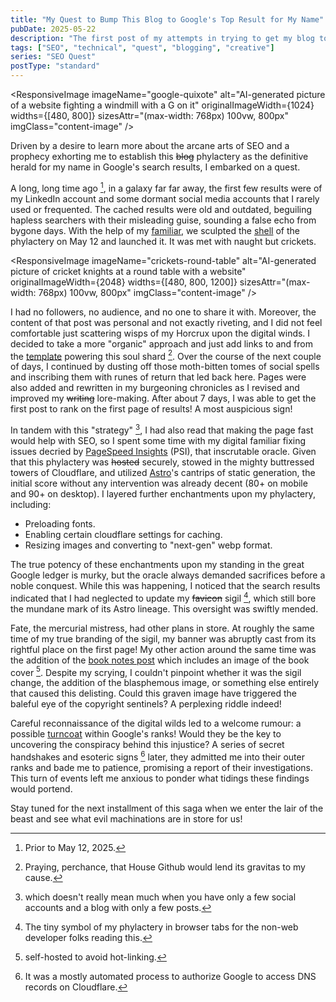```yaml
---
title: "My Quest to Bump This Blog to Google's Top Result for My Name"
pubDate: 2025-05-22
description: "The first post of my attempts in trying to get my blog to rank first in Google Search Results for my own name"
tags: ["SEO", "technical", "quest", "blogging", "creative"]
series: "SEO Quest"
postType: "standard"
---
```


<ResponsiveImage
  imageName="google-quixote"
  alt="AI-generated picture of a website fighting a windmill with a G on it"
  originalImageWidth={1024}
  widths={[480, 800]}
  sizesAttr="(max-width: 768px) 100vw, 800px"
  imgClass="content-image"
/>

Driven by a desire to learn more about the arcane arts of SEO and a prophecy
exhorting me to establish this ~~blog~~ phylactery as the definitive herald for
my name in Google's search results, I embarked on a quest.

A long, long time ago [^prior], in a galaxy far far away, the first few results were of
my LinkedIn account and some dormant social media accounts that I rarely used or
frequented. The cached results were old and outdated, beguiling hapless searchers
with their misleading guise, sounding a false echo from bygone days. With the help
of my [familiar](https://deepmind.google/models/gemini/pro/), we sculpted the [shell](/blog/jay-lesson-0)
of the phylactery on May 12 and launched it. It was met with naught but crickets.

<ResponsiveImage
  imageName="crickets-round-table"
  alt="AI-generated picture of cricket knights at a round table with a website"
  originalImageWidth={2048}
  widths={[480, 800, 1200]}
  sizesAttr="(max-width: 768px) 100vw, 800px"
  imgClass="content-image"
/>

I had no followers, no audience, and no one to share it with.
Moreover, the content of that post was personal and not exactly riveting,
and I did not feel comfortable just scattering wisps of my Horcrux upon the
digital winds. I decided to take a more "organic" approach and just add links to and from the
[template](https://github.com/emintham/blog-template) powering this soul shard [^gh]. Over
the course of the next couple of days, I continued by dusting off those
moth-bitten tomes of social spells and inscribing them with runes of return that led back here.
Pages were also added and rewritten in my burgeoning chronicles as I revised and
improved my ~~writing~~ lore-making. After about 7 days, I was able to get the first post to
rank on the first page of results! A most auspicious sign!

In tandem with this "strategy" [^strategy], I had also read that
making the page fast would help with SEO, so I spent some time with my digital
familiar fixing issues decried by [PageSpeed Insights](https://pagespeed.web.dev/) (PSI),
that inscrutable oracle. Given that this phylactery was ~~hosted~~ securely,
stowed in the mighty buttressed towers of Cloudflare, and utilized
[Astro](https://astro.build/)'s cantrips of static generation, the initial score without any
intervention was already decent (80+ on mobile and 90+ on desktop). I layered
further enchantments upon my phylactery, including:

- Preloading fonts.
- Enabling certain cloudflare settings for caching.
- Resizing images and converting to "next-gen" webp format.

The true potency of these enchantments upon my standing in the great Google ledger
is murky, but the oracle always demanded sacrifices before a noble conquest.
While this was happening, I noticed that the search results indicated that I
had neglected to update my ~~favicon~~ sigil [^favicon], which
still bore the mundane mark of its Astro lineage. This oversight was swiftly mended.

Fate, the mercurial mistress, had other plans in store. At roughly the same time
of my true branding of the sigil, my banner was abruptly cast from its rightful place
on the first page! My other action
around the same time was the addition of the [book notes post](/blog/notes-on-writing-to-learn)
which includes an image of the book cover [^self-host]. Despite my scrying, I
couldn't pinpoint whether it was
the sigil change, the addition of the blasphemous image, or something else entirely that caused this delisting.
Could this graven image have triggered the baleful eye of the copyright sentinels?
A perplexing riddle indeed!

Careful reconnaissance of the digital wilds led to a welcome rumour: a possible [turncoat](https://search.google.com/search-console/about)
within Google's ranks! Would they be the key to uncovering the conspiracy behind
this injustice? A series of secret handshakes and esoteric signs [^ownership] later,
they admitted me into their outer ranks and bade me to patience, promising a report
of their investigations. This turn of events
left me anxious to ponder what tidings these findings would portend.

Stay tuned for the next installment of this saga when we enter the lair of the beast
and see what evil machinations are in store for us!

[^strategy]: which doesn't really mean much when you have only a few social accounts and a blog with only a few posts.
[^ownership]: It was a mostly automated process to authorize Google to access
  DNS records on Cloudflare.
[^gh]: Praying, perchance, that House Github would lend its gravitas to my cause.
[^self-host]: self-hosted to avoid hot-linking.
[^prior]: Prior to May 12, 2025.
[^favicon]: The tiny symbol of my phylactery in browser tabs for the non-web developer
  folks reading this.

